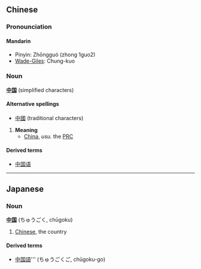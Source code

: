 == Chinese ==
===Pronounciation===
====Mandarin====
*Pinyin: Zhōngguó (zhong 1guo2)
*[[Wade-Giles]]: Chung-kuo

===Noun===
'''[[中]][[国]]''' (simplified characters)

====Alternative spellings====
*[[中國]] (traditional characters)

#'''Meaning'''
#*[[China]], ''usu.'' the [[PRC]]

====Derived terms====
*[[中国语]]

----

==Japanese==
===Noun===
'''[[中]][[国]]''' (ちゅうごく, chūgoku)

# [[Chinese]], the country

====Derived terms====
*[[中国語]]''' (ちゅうごくご, chūgoku-go)